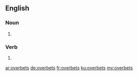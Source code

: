 ==English==

===Noun===
{{head|en|plural}}

# {{plural of|overbet|lang=en}}

===Verb===
{{head|en|verb form}}

# {{en-third-person singular of|overbet}}

[[ar:overbets]]
[[de:overbets]]
[[fr:overbets]]
[[ku:overbets]]
[[my:overbets]]